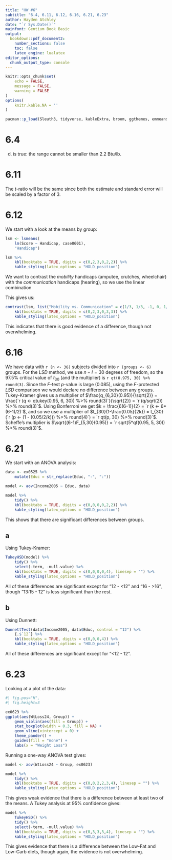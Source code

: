 ```yaml
---
title: "HW #6"
subtitle: "6.4, 6.11, 6.12, 6.16, 6.21, 6.23"
author: Hayden Atchley
date: "`r Sys.Date()`"
mainfont: Gentium Book Basic
output:
  bookdown::pdf_document2:
    number_sections: false
    toc: false
    latex_engine: lualatex
editor_options: 
  chunk_output_type: console
---
```


```r
knitr::opts_chunk$set(
	echo = FALSE,
	message = FALSE,
	warning = FALSE
)
options(
	knitr.kable.NA = ''
)

pacman::p_load(Sleuth3, tidyverse, kableExtra, broom, ggthemes, emmeans, DescTools)
```

# 6.4

(d) is true: the range cannot be smaller than 2.2 Btu/lb.

# 6.11

The _t_-ratio will be the same since both the estimate and standard error will be scaled by a factor of 3.

# 6.12

We start with a look at the means by group:

```r
lsm <- lsmeans(
	lm(Score ~ Handicap, case0601),
	"Handicap")

lsm %>% 
	kbl(booktabs = TRUE, digits = c(0,2,3,0,2,2)) %>% 
	kable_styling(latex_options = "HOLD_position")
```

We want to contrast the _mobility_ handicaps (amputee, crutches, wheelchair) with the _communication_ handicaps (hearing), so we use the linear combination

\begin{align*}
	\gamma &= \frac{A + C + W}{3} - H \\
	&= \frac{1}{3}A + \frac{1}{3}C + \frac{1}{3}W - H.
\end{align*}

This gives us:

```r
contrast(lsm, list("Mobility vs. Communication" = c(1/3, 1/3, -1, 0, 1/3))) %>% 
	kbl(booktabs = TRUE, digits = c(0,2,3,0,3,3)) %>% 
	kable_styling(latex_options = "HOLD_position")
```

This indicates that there is good evidence of a difference, though not overwhelming.

# 6.16

We have data with `r (n <- 36)` subjects divided into `r (groups <- 6)` groups. For the _LSD_ method, we use $n - I = 30$ degrees of freedom, so the 97.5% critical value of $t_{30}$ (and the multiplier) is `r qt(0.975, 30) %>% round(3)`. Since the _F_-test _p_-value is large (0.085), using the _F_-protected _LSD_ comparison we would declare no difference between any groups. Tukey-Kramer gives us a multiplier of $\frac{q_{6,30}(0.95)}{\sqrt{2}} = \frac{`r (q <- qtukey(0.95, 6, 30)) %>% round(3)`}{\sqrt{2}} = `r (q/sqrt(2)) %>% round(3)`$. Using Bonferroni we get $k = \frac{6(6-1)}{2} = `r (k <- 6*(6-1)/2)`$, and so we use a multiplier of $t_{30}(1-\frac{0.05}{2k}) = t_{30}(`r (p <- (1 - (0.05/2/k))) %>% round(4)`) = `r qt(p, 30) %>% round(3)`$. Scheffe's multiplier is $\sqrt{(6-1)F_{5,30}(0.95)} = `r sqrt(5*qf(0.95, 5, 30)) %>% round(3)`$.

# 6.21

We start with an ANOVA analysis:

```r
data <- ex0525 %>% 
	mutate(Educ = str_replace(Educ, "-", ":"))

model <- aov(Income2005 ~ Educ, data)

model %>% 
	tidy() %>% 
	kbl(booktabs = TRUE, digits = c(0,0,0,0,2,2)) %>% 
	kable_styling(latex_options = "HOLD_position")
```

This shows that there are significant differences between groups.

## a

Using Tukey-Kramer:

```r
TukeyHSD(model) %>% 
	tidy() %>% 
	select(-term, -null.value) %>% 
	kbl(booktabs = TRUE, digits = c(0,0,0,0,4), linesep = "") %>% 
	kable_styling(latex_options = "HOLD_position")
```

All of these differences are significant except for "12 - <12" and "16 - >16", though "13:15 - 12" is less significant than the rest.

## b

Using Dunnett:

```r
DunnettTest(data$Income2005, data$Educ, control = "12") %>% 
	{.$`12`} %>% 
	kbl(booktabs = TRUE, digits = c(0,0,0,4)) %>% 
	kable_styling(latex_options = "HOLD_position")
```

All of these differences are significant except for "<12 - 12".

# 6.23

Looking at a plot of the data:

```r
#| fig.pos="H",
#| fig.height=3

ex0623 %>% 
ggplot(aes(WtLoss24, Group)) +
	geom_violin(aes(fill = Group)) +
	stat_boxplot(width = 0.3, fill = NA) +
	geom_vline(xintercept = 0) +
	theme_pander() +
	guides(fill = "none") +
	labs(x = "Weight Loss")
```

Running a one-way ANOVA test gives:

```r
model <- aov(WtLoss24 ~ Group, ex0623)

model %>% 
	tidy() %>% 
	kbl(booktabs = TRUE, digits = c(0,0,2,2,3,4), linesep = "") %>% 
	kable_styling(latex_options = "HOLD_position")
```

This gives weak evidence that there is a difference between at least two of the means. A Tukey analysis at 95% confidence gives:

```r
model %>% 
	TukeyHSD() %>% 
	tidy() %>% 
	select(-term, -null.value) %>% 
	kbl(booktabs = TRUE, digits = c(0,3,3,3,4), linesep = "") %>% 
	kable_styling(latex_options = "HOLD_position")
```

This gives evidence that there is a difference between the Low-Fat and Low-Carb diets, though again, the evidence is not overwhelming.
